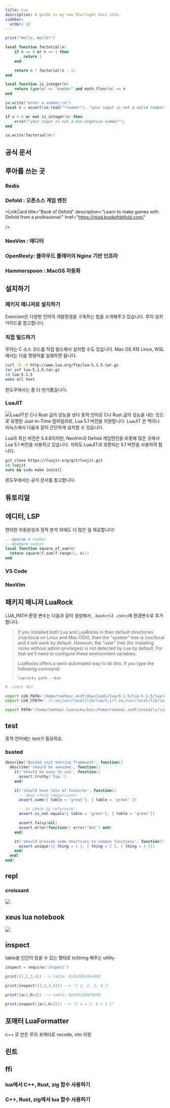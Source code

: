 ```yaml
---
title: Lua
description: A guide in my new Starlight docs site.
sidebar:
  order: 10
---
```



<div class="not-content">
  <YouTube id="https://youtu.be/jUuqBZwwkQw" />
</div>

```lua
print("Hello, World!")
```

```lua
local function factorial(n)
    if n == 0 or n == 1 then
        return 1
    end

    return n * factorial(n - 1)
end

local function is_integer(n)
    return type(n) == "number" and math.floor(n) == n
end

io.write("enter a number:\n")
local n = assert(io.read("*number"), "your input is not a valid number")

if n < 0 or not is_integer(n) then
    error("your input is not a non-negative number");
end

io.write(factorial(n))
```

## 공식 문서

<LinkCard
  title="Lua: Getting started"
  description="Welcome! Lua is a powerful and fast programming language that is easy to learn and use and to embed into your application."
  href="https://www.lua.org/"
/>
## 루아를 쓰는 곳

### Redis

<LinkCard
  title="Scripting with Lua | Redis"
  description="Redis lets users upload and execute Lua scripts on the server."
  href="https://redis.io/docs/interact/programmability/eval-intro/"
/>

### Defold : 오픈소스 게임 엔진

<LinkCard
  title="Lua programming in Defold"
  description="The Defold engine has the Lua language embedded for scripting."
  href="https://defold.com/manuals/lua/"
/>

<LinkCard
  title="Book of Defold"
  description="Learn to make games with Defold from a professional."
  href="https://read.bookofdefold.com/"

/>
### NeoVim : 에디터

<LinkCard
  title="Lua - Neovim docs"
  description="The Lua 5.1 script engine is builtin and always available."
  href="https://neovim.io/doc/user/lua.html"
/>

<LinkCard
  title="네오빔에서 루아 사용하기"
  description="개발 언어로 네오빔에 통합된 루아는 네오빔의 주요한 특징 중 하나로 자리잡고 있습니다. 하지만 루아로 플러그인을 작성하는 방법에 대한 자료는 빔스크립트에 비해 많지 않습니다. 그래서 사람들이 더 쉽게 시작할 수 있도록 기본적인 정보를 제공하려고 합니다."
  href="https://github.com/krapjost/nvim-lua-guide-kr"
/>

### OpenResty: 클라우드 플레어의 Nginx 기반 인프라

<LinkCard
  title="OpenResty®"
  description="penResty® is a full-fledged web platform that integrates our enhanced version of the Nginx core, our enhanced version of LuaJIT, many carefully written Lua libraries, lots of high quality 3rd-party Nginx modules,"
  href="https://openresty.org/en/"
/>

### Hammerspoon : MacOS 자동화

<LinkCard
  title="Hammerspoon"
  description="This is a tool for powerful automation of macOS. At its core, Hammerspoon is just a bridge between the operating system and a Lua scripting engine. "
  href="https://www.hammerspoon.org/"
/>

## 설치하기

### 패키지 매니저로 설치하기

Exercism은 다양한 언어의 개발환경을 구축하는 법을 소개해주고 있습니다. 루아 설치 가이드를 참고합니다.

<LinkCard
  title="Exercism : Installing Lua locally"
  description="Learn how to install Lua locally to solve Exercism's exercises on your own machine"
  href="https://exercism.org/docs/tracks/lua/installation"
/>

### 직접 빌드하기

루아는 C 소스 코드를 직접 빌드해서 설치할 수도 있습니다. Mac OS X와 Linux, WSL에서는 다음 명령어를 실행하면 됩니다.

```sh
curl -R -O http://www.lua.org/ftp/lua-5.1.5.tar.gz
tar zxf lua-5.1.5.tar.gz
cd lua-5.1.5
make all test
```

윈도우에서는 좀 더 번거롭습니다.

<LinkCard
  title="Building Lua In Windows For Newbies"
  description="This is a step-by-step tutorial to get up and running with Lua on Microsoft Windows systems by downloading and compiling the sources using only free tools or tools already present on any Windows installation."
  href="http://lua-users.org/wiki/BuildingLuaInWindowsForNewbies"
/>

### LuaJIT

![LuaJIT은 C나 Rust 급의 성능을 낸다](https://luascript-blog-assets.s3.eu-west-2.amazonaws.com/benchmarks.svg)
동적 언어로 C나 Rust 급의 성능을 내는 것으로 유명한 Just-In-Time 컴파일러로, Lua 5.1 버전을 지원합니다. LuaJIT 은 맥이나 리눅스에서 다음과 같이 간단하게 설치할 수 있습니다.

Lua의 최신 버전은 5.4.6이지만, NeoVim과 Defold 게임엔진을 비롯해 많은 곳에서 Lua 5.1 버전을 사용하고 있습니다. 저희도 LuaJIT과 호환되는 5.1 버전을 사용하려 합니다.

```sh
git clone https://luajit.org/git/luajit.git
cd luajit
make && sudo make install
```

윈도우에서는 공식 문서를 참고합니다.

<LinkCard
  title="LuaJIT Installation : Windows Systems"
  description="Either install one of the open source SDKs (MinGW or Cygwin), which come with a modified GCC plus the required development headers. Or install Microsoft's Visual Studio (MSVC)."
  href="https://luajit.org/install.html#windows"
/>

## 튜토리얼

<LinkCard
  title="Learn Lua in 15 Minutes (한국어판)"
  description="-- 대시 두 개는 한 줄짜리 주석을 의미합니다."
  href="https://learnxinyminutes.com/docs/ko-kr/lua-kr/"
/>

<LinkCard
  title="Exercism Lua 트랙"
  description="Lua (pronounced LOO-ah, which means Moon in Portuguese) is a simple yet powerful, lightweight, fast, portable and embeddable scripting language. "
  href="https://exercism.org/tracks/lua"
/>

<LinkCard
  title="Github - kikito/lua_missions"
  description="Lua Koans, minus the Zen stuff"
  href="https://github.com/kikito/lua_missions"
/>

<LinkCard
  title="Git book - Lua Guide"
  description="Lua Koans, minus the Zen stuff"
  href="https://stigmax.gitbook.io/lua-guide/"
/>

<LinkCard
  title="Programming in Lua (first edition)"
  description="This is the online version of the first edition of the book Programming in Lua, a detailed and authoritative introduction to all aspects of Lua programming written by Lua's chief architect. The first edition was aimed at Lua 5.0."
  href="https://www.lua.org/pil/contents.html"
/>

<LinkCard
  title="Lua 5.1 Reference Manual"
  description="The reference manual is the official definition of the Lua language. For a complete introduction to Lua programming, see the book Programming in Lua."
  href="http://www.lua.org/manual/5.1/"
/>

## 에디터, LSP

편리한 자동완성과 정적 분석 외에도 더 많은 걸 제공합니다!

<LinkCard
  title="Lua Language Server - Annotations"
  description="The language server does its best to infer types through contextual analysis, however, sometimes manual documentation is necessary to improve completion and signature information. It does this through LuaCATS (Lua Comment And Type System) annotations, which are based off of EmmyLua annotations ."
  href="https://luals.github.io/wiki/annotations/"
/>

```lua
---@param n number
---@return number
local function square_of_sum(n)
  return square(f.sum(f.range(1, n)))
end
```

### VS Code

<LinkCard
  title="Lua: Visual Studio Marketplace"
  description="Lua development just got a whole lot better 🧠"
  href="https://marketplace.visualstudio.com/items?itemName=sumneko.lua"
/>

### NeoVim

## 패키지 매니저 LuaRock

<LinkCard
  title="LuaRock - Quick Start"
  description="If you're just getting started with LuaRocks, these are things you probably want to read first:"
  href="https://github.com/luarocks/luarocks/wiki/Documentation#user-content-Quick_start"
/>

LUA_PATH 환경 변수는 다음과 같이 생성해서, `.bashrc`나 `.zshrc`에 환경변수로 추가합니다.

> If you installed both Lua and LuaRocks in their default directories (/usr/local on Linux and Mac OSX), then the "system" tree is /usr/local and it will work by default. However, the "user" tree (for installing rocks without admin privileges) is not detected by Lua by default. For that we'll need to configure these environment variables.
>
> LuaRocks offers a semi-automated way to do this. If you type the following command:
>
> `luarocks path --bin`

```sh
# .zshrc 예시

export LUA_PATH='/home/taehee/.asdf/downloads/lua/5.1.5/lua-5.1.5/luarocks-3.9.2/src/?.lua;./?.lua;/usr/local/share/lua/5.1/?.lua;/usr/local/share/lua/5.1/?/init.lua;/usr/local/lib/lua/5.1/?.lua;/usr/local/lib/lua/5.1/?/init.lua;;/home/taehee/.luarocks/share/lua/5.1/?.lua;/home/taehee/.luarocks/share/lua/5.1/?/init.lua;/home/taehee/.asdf/installs/lua/5.1.5/luarocks/share/lua/5.1/?.lua;/home/taehee/.asdf/installs/lua/5.1.5/luarocks/share/lua/5.1/?/init.lua'
export LUA_CPATH='./?.so;/usr/local/lib/lua/5.1/?.so;/usr/local/lib/lua/5.1/loadall.so;/home/taehee/.luarocks/lib/lua/5.1/?.so;/home/taehee/.asdf/installs/lua/5.1.5/luarocks/lib/lua/5.1/?.so'

export PATH="/home/taehee/.luarocks/bin:/home/taehee/.asdf/installs/lua/5.1.5/bin:/home/taehee/.asdf/installs/lua/5.1.5/luarocks/bin:$PATH"
```

## test

동적 언어에는 test가 필요하죠.

### busted

<LinkCard
  title="GitHub - lunarmodules/busted"
  description="Elegant Lua unit testing."
  href="https://github.com/lunarmodules/busted"
/>

```lua
describe('Busted unit testing framework', function()
  describe('should be awesome', function()
    it('should be easy to use', function()
      assert.truthy('Yup.')
    end)

    it('should have lots of features', function()
      -- deep check comparisons!
      assert.same({ table = 'great'}, { table = 'great' })

      -- or check by reference!
      assert.is_not.equals({ table = 'great'}, { table = 'great'})

      assert.falsy(nil)
      assert.error(function() error('Wat') end)
    end)

    it('should provide some shortcuts to common functions', function()
      assert.unique({{ thing = 1 }, { thing = 2 }, { thing = 3 }})
    end)
  end)
end)
```

## repl

### croissant

<LinkCard
  title="GitHub - giann/croissant"
  description="🥐 A Lua REPL and debugger."
  href="https://github.com/giann/croissant"
/>

![](https://github.com/giann/croissant/raw/master/assets/repl.gif)

## xeus lua notebook

<LinkCard
  title="GitHub - jupyter-xeus/xeus-lua"
  description="Jupyter kernel for the Lua programming language"
  href="https://github.com/jupyter-xeus/xeus-lua"
/>

![](https://github.com/jupyter-xeus/xeus-lua/raw/main/docs/source/execute.gif)

## inspect

table을 인간이 읽을 수 있는 형태로 toString 해주는 utility

<LinkCard
  title="GitHub - kikito/inspect.lua"
  description="Human-readable representation of Lua tables"
  href="https://github.com/kikito/inspect.lua"
/>

```lua
inspect = require('inspect')

print({1,2,3,4}) --> table: 0x56209c00a690

print(inspect({1,2,3,4})) --> "{ 1, 2, 3, 4 }"

print({a=1,b=2}) --> table: 0x55912b975690

print(inspect({a=1,b=2})) --> "{ a = 1, b = 2 }"
```

## 포매터 LuaFormatter

<LinkCard
  title="GitHub - Koihik/LuaFormatter"
  description="Reformats your Lua source code."
  href="https://github.com/Koihik/LuaFormatter"
/>

c++ 로 만든 루아 포매터로 vscode, vim 지원

## 린트

<LinkCard
  title="GitHub - mpeterv/luacheck"
  description="A tool for linting and static analysis of Lua code."
  href="https://github.com/mpeterv/luacheck"
/>

## ffi

### lua에서 C++, Rust, zig 함수 사용하기

### C++, Rust, zig에서 lua 함수 사용하기
